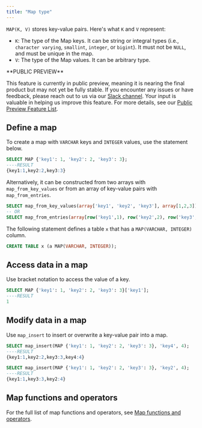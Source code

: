 ```yaml
---
title: "Map type"
---
```


`MAP(K, V)` stores key-value pairs. Here's what `K` and `V` represent:

* `K`: The type of the Map keys. It can be string or integral types (i.e., `character varying`, `smallint`, `integer`, or `bigint`). It must not be `NULL`, and must be unique in the map.
* `V`: The type of the Map values. It can be arbitrary type.

<Note>
**PUBLIC PREVIEW**

This feature is currently in public preview, meaning it is nearing the final product but may not yet be fully stable. If you encounter any issues or have feedback, please reach out to us via our [Slack channel](https://www.risingwave.com/slack). Your input is valuable in helping us improve this feature. For more details, see our [Public Preview Feature List](/changelog/product-lifecycle#features-in-the-public-preview-stage).
</Note>

## Define a map

To create a map with `VARCHAR` keys and `INTEGER` values, use the statement below.

```sql
SELECT MAP {'key1': 1, 'key2': 2, 'key3': 3};
----RESULT
{key1:1,key2:2,key3:3}
```

Alternatively, it can be constructed from two arrays with `map_from_key_values` or from an array of key-value pairs with `map_from_entries`.

```sql
SELECT map_from_key_values(array['key1', 'key2', 'key3'], array[1,2,3]);
-- OR
SELECT map_from_entries(array[row('key1',1), row('key2',2), row('key3',3)]);
```

The following statement defines a table `x` that has a `MAP(VARCHAR, INTEGER)` column.

```sql
CREATE TABLE x (a MAP(VARCHAR, INTEGER));
```

## Access data in a map

Use bracket notation to access the value of a key.

```sql
SELECT MAP {'key1': 1, 'key2': 2, 'key3': 3}['key1'];
----RESULT
1
```

## Modify data in a map

Use `map_insert` to insert or overwrite a key-value pair into a map.

```sql
SELECT map_insert(MAP {'key1': 1, 'key2': 2, 'key3': 3}, 'key4', 4);
----RESULT
{key1:1,key2:2,key3:3,key4:4}

SELECT map_insert(MAP {'key1': 1, 'key2': 2, 'key3': 3}, 'key2', 4);
----RESULT
{key1:1,key3:3,key2:4}
```

## Map functions and operators

For the full list of map functions and operators, see [Map functions and operators](/sql/functions/map).
